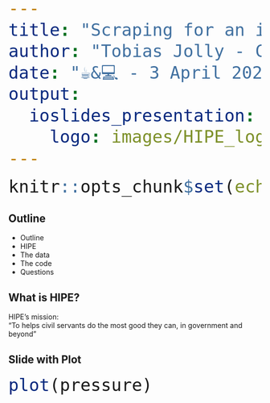 ```yaml
---
title: "Scraping for an impactful Civil Service career"
author: "Tobias Jolly - Cabinet Office"
date: "☕&💻 - 3 April 2020"
output: 
  ioslides_presentation:
    logo: images/HIPE_logo.png
---
```


<style>
pre {
  font-size: 40px;
}
</style>

```r
knitr::opts_chunk$set(echo = FALSE)
```

## Outline

- Outline
- HIPE
- The data
- The code
- Questions

## What is HIPE?

<div class="centered">HIPE’s mission:</div>
<div class="centered">"To helps civil servants do the most good they can, in government and beyond"</div>


## Slide with Plot

```r
plot(pressure)
```

